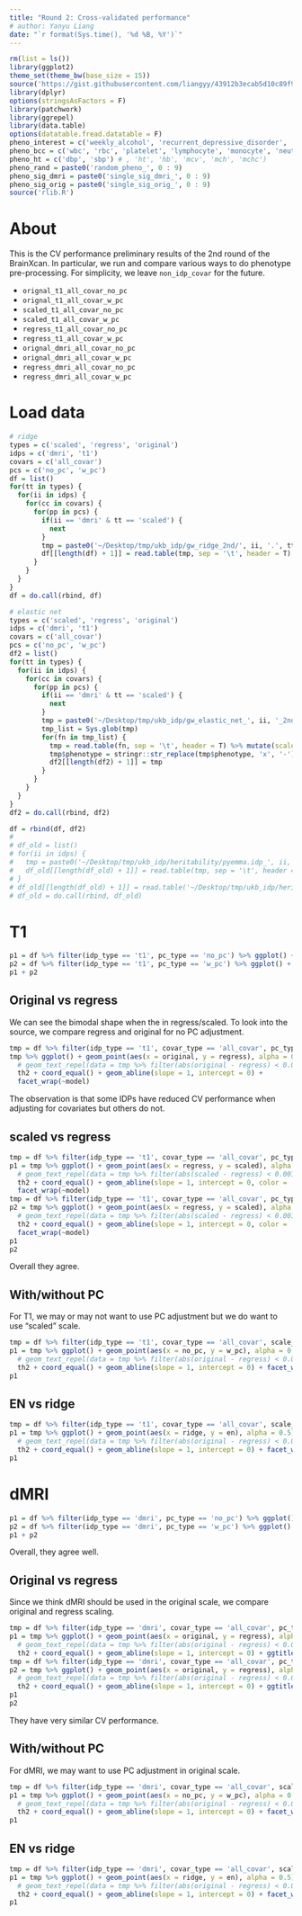 ```yaml
---
title: "Round 2: Cross-validated performance"
# author: Yanyu Liang
date: "`r format(Sys.time(), '%d %B, %Y')`"
---
```


```r
rm(list = ls())
library(ggplot2)
theme_set(theme_bw(base_size = 15))
source('https://gist.githubusercontent.com/liangyy/43912b3ecab5d10c89f9d4b2669871c9/raw/3ca651cfa53ffccb8422f432561138a46e93710f/my_ggplot_theme.R')
library(dplyr)
options(stringsAsFactors = F)
library(patchwork)
library(ggrepel)
library(data.table)
options(datatable.fread.datatable = F)
pheno_interest = c('weekly_alcohol', 'recurrent_depressive_disorder', 'parent_depression', 'parent_AD', 'handedness', 'daily_coffee', 'daily_cigarettes')
pheno_bcc = c('wbc', 'rbc', 'platelet', 'lymphocyte', 'monocyte', 'neutrophil', 'eosinophil', 'basophil')
pheno_ht = c('dbp', 'sbp') # , 'ht', 'hb', 'mcv', 'mch', 'mchc')
pheno_rand = paste0('random_pheno_', 0 : 9)
pheno_sig_dmri = paste0('single_sig_dmri_', 0 : 9)
pheno_sig_orig = paste0('single_sig_orig_', 0 : 9)
source('rlib.R')
```

# About

This is the CV performance preliminary results of the 2nd round of the BrainXcan. 
In particular, we run and compare various ways to do phenotype pre-processing.
For simplicity, we leave `non_idp_covar` for the future.

* `orignal_t1_all_covar_no_pc`
* `orignal_t1_all_covar_w_pc`
* `scaled_t1_all_covar_no_pc`
* `scaled_t1_all_covar_w_pc`
* `regress_t1_all_covar_no_pc`
* `regress_t1_all_covar_w_pc`
* `orignal_dmri_all_covar_no_pc`
* `orignal_dmri_all_covar_w_pc`
* `regress_dmri_all_covar_no_pc`
* `regress_dmri_all_covar_w_pc`

# Load data

```r
# ridge
types = c('scaled', 'regress', 'original')
idps = c('dmri', 't1')
covars = c('all_covar')
pcs = c('no_pc', 'w_pc')
df = list()
for(tt in types) {
  for(ii in idps) {
    for(cc in covars) {
      for(pp in pcs) {
        if(ii == 'dmri' & tt == 'scaled') {
          next
        }
        tmp = paste0('~/Desktop/tmp/ukb_idp/gw_ridge_2nd/', ii, '.', tt, '.', cc, '.', pp, '.perf.tsv.gz')
        df[[length(df) + 1]] = read.table(tmp, sep = '\t', header = T) %>% mutate(scale_type = tt, idp_type = ii, pc_type = pp, covar_type = cc, model = 'ridge')
      }
    }
  }
}
df = do.call(rbind, df)

# elastic net
types = c('scaled', 'regress', 'original')
idps = c('dmri', 't1')
covars = c('all_covar')
pcs = c('no_pc', 'w_pc')
df2 = list()
for(tt in types) {
  for(ii in idps) {
    for(cc in covars) {
      for(pp in pcs) {
        if(ii == 'dmri' & tt == 'scaled') {
          next
        }
        tmp = paste0('~/Desktop/tmp/ukb_idp/gw_elastic_net_', ii, '_2nd/', ii, '.', tt, '.', cc, '.', pp, '/*tsv')
        tmp_list = Sys.glob(tmp)
        for(fn in tmp_list) {
          tmp = read.table(fn, sep = '\t', header = T) %>% mutate(scale_type = tt, idp_type = ii, pc_type = pp, covar_type = cc, model = 'en')
          tmp$phenotype = stringr::str_replace(tmp$phenotype, 'x', '-')
          df2[[length(df2) + 1]] = tmp
        }
      }
    }
  }
}
df2 = do.call(rbind, df2)

df = rbind(df, df2)
# 
# df_old = list()
# for(ii in idps) {
#   tmp = paste0('~/Desktop/tmp/ukb_idp/heritability/pyemma.idp_', ii, '.tsv.gz')
#   df_old[[length(df_old) + 1]] = read.table(tmp, sep = '\t', header = T) %>% mutate(idp_type = ii)
# }
# df_old[[length(df_old) + 1]] = read.table('~/Desktop/tmp/ukb_idp/heritability/pyemma.idp_original.tsv.gz', sep = '\t', header = T) %>% mutate(idp_type = 'original')
# df_old = do.call(rbind, df_old)
```

<!-- ```{r, fig.width=3, fig.height=3} -->
<!-- df_old %>% ggplot() + geom_histogram(aes(x = h2)) + facet_wrap( ~ idp_type, ncol = 1, scales = 'free_y') + ggtitle('Previous results') -->
<!-- ``` -->

# T1

```r
p1 = df %>% filter(idp_type == 't1', pc_type == 'no_pc') %>% ggplot() + geom_histogram(aes(x = Spearman)) + facet_grid(scale_type ~ model) + ggtitle('T1: no PC adjustment') + th2
p2 = df %>% filter(idp_type == 't1', pc_type == 'w_pc') %>% ggplot() + geom_histogram(aes(x = Spearman)) + facet_grid(scale_type ~ model) + ggtitle('T1: with PC adjustment') + th2
p1 + p2
```


## Original vs regress

We can see the bimodal shape when the in regress/scaled. 
To look into the source, we compare regress and original for no PC adjustment.

```r
tmp = df %>% filter(idp_type == 't1', covar_type == 'all_covar', pc_type == 'no_pc') %>% reshape2::dcast(phenotype + model ~ scale_type, value.var = 'Spearman')
tmp %>% ggplot() + geom_point(aes(x = original, y = regress), alpha = 0.5) + 
  # geom_text_repel(data = tmp %>% filter(abs(original - regress) < 0.001), aes(x = original, y = regress, label = phenotype), size = 3) + 
  th2 + coord_equal() + geom_abline(slope = 1, intercept = 0) +
  facet_wrap(~model)
```

The observation is that some IDPs have reduced CV performance when adjusting for covariates but others do not. 

<!-- ```{r, fig.width=4, fig.height=4} -->
<!-- tmp = inner_join(df_old %>% filter(idp_type == 'original'), df %>% filter(idp_type == 't1', covar_type == 'all_covar', scale_type == 'original', pc_type == 'no_pc'), by = 'phenotype', suffix = c('.old', '.new')) -->
<!-- tmp %>% ggplot() + geom_point(aes(x = h2.new, y = h2.old), alpha = 0.5) +  -->
<!--   geom_text_repel(data = tmp %>% filter(abs(h2.new - h2.old) < 0.001), aes(x = h2.old, y = h2.new, label = phenotype), size = 3) + -->
<!--   th + coord_equal() + geom_abline(slope = 1, intercept = 0) -->
<!-- ``` -->


## scaled vs regress

```r
tmp = df %>% filter(idp_type == 't1', covar_type == 'all_covar', pc_type == 'no_pc') %>% reshape2::dcast(phenotype + model ~ scale_type, value.var = 'Spearman')
p1 = tmp %>% ggplot() + geom_point(aes(x = regress, y = scaled), alpha = 0.5) + 
  # geom_text_repel(data = tmp %>% filter(abs(scaled - regress) < 0.001), aes(x = regress, y = scaled, label = phenotype), size = 3) + 
  th2 + coord_equal() + geom_abline(slope = 1, intercept = 0, color = 'gray') + ggtitle('no PC') +
  facet_wrap(~model)
tmp = df %>% filter(idp_type == 't1', covar_type == 'all_covar', pc_type == 'w_pc') %>% reshape2::dcast(phenotype + model ~ scale_type, value.var = 'Spearman')
p2 = tmp %>% ggplot() + geom_point(aes(x = regress, y = scaled), alpha = 0.5) + 
  # geom_text_repel(data = tmp %>% filter(abs(scaled - regress) < 0.001), aes(x = regress, y = scaled, label = phenotype), size = 3) + 
  th2 + coord_equal() + geom_abline(slope = 1, intercept = 0, color = 'gray') + ggtitle('with PC') +
  facet_wrap(~model)
p1
p2
```

Overall they agree.


## With/without PC

For T1, we may or may not want to use PC adjustment but we do want to use "scaled" scale.

```r
tmp = df %>% filter(idp_type == 't1', covar_type == 'all_covar', scale_type == 'scaled') %>% reshape2::dcast(phenotype + model ~ pc_type, value.var = 'Spearman')
p1 = tmp %>% ggplot() + geom_point(aes(x = no_pc, y = w_pc), alpha = 0.5) + 
  # geom_text_repel(data = tmp %>% filter(abs(original - regress) < 0.001), aes(x = original, y = regress, label = phenotype), size = 3) + 
  th2 + coord_equal() + geom_abline(slope = 1, intercept = 0) + facet_wrap(~ model)
p1
```

## EN vs ridge

```r
tmp = df %>% filter(idp_type == 't1', covar_type == 'all_covar', scale_type == 'scaled') %>% reshape2::dcast(phenotype + pc_type ~ model, value.var = 'Spearman')
p1 = tmp %>% ggplot() + geom_point(aes(x = ridge, y = en), alpha = 0.5) + 
  # geom_text_repel(data = tmp %>% filter(abs(original - regress) < 0.001), aes(x = original, y = regress, label = phenotype), size = 3) + 
  th2 + coord_equal() + geom_abline(slope = 1, intercept = 0) + facet_wrap(~ pc_type)
p1
```

# dMRI

```r
p1 = df %>% filter(idp_type == 'dmri', pc_type == 'no_pc') %>% ggplot() + geom_histogram(aes(x = Spearman)) + facet_grid(scale_type ~ model) + ggtitle('dMRI: no PC adjustment') + th2
p2 = df %>% filter(idp_type == 'dmri', pc_type == 'w_pc') %>% ggplot() + geom_histogram(aes(x = Spearman)) + facet_grid(scale_type ~ model) + ggtitle('dMRI: with PC adjustment') + th2
p1 + p2
```

Overall, they agree well.

<!-- ## Old vs new  -->

<!-- The `regress.all_covar.w_pc` matches best to the previous result. -->
<!-- They differ by whether to inverse normalize the residual of PCs or not.  -->

<!-- ```{r, fig.width=4, fig.height=4} -->
<!-- tmp = inner_join(df_old %>% filter(idp_type == 'dmri'), df %>% filter(idp_type == 'dmri', covar_type == 'all_covar', scale_type == 'regress', pc_type == 'w_pc'), by = 'phenotype', suffix = c('.old', '.new')) -->
<!-- tmp %>% ggplot() + geom_point(aes(x = h2.old, y = h2.new), alpha = 0.5) +  -->
<!--   # geom_text_repel(data = tmp %>% filter(abs(h2.new - h2.old) > 0.05), aes(x = h2.old, y = h2.new, label = phenotype), size = 3) +  -->
<!--   th + coord_equal() + geom_abline(slope = 1, intercept = 0) -->
<!-- ``` -->


## Original vs regress

Since we think dMRI should be used in the original scale, we compare original and regress scaling. 

```r
tmp = df %>% filter(idp_type == 'dmri', covar_type == 'all_covar', pc_type == 'no_pc') %>% reshape2::dcast(phenotype + model ~ scale_type, value.var = 'Spearman')
p1 = tmp %>% ggplot() + geom_point(aes(x = original, y = regress), alpha = 0.5) + 
  # geom_text_repel(data = tmp %>% filter(abs(original - regress) < 0.001), aes(x = original, y = regress, label = phenotype), size = 3) + 
  th2 + coord_equal() + geom_abline(slope = 1, intercept = 0) + ggtitle('no PC') + facet_wrap(~model)
tmp = df %>% filter(idp_type == 'dmri', covar_type == 'all_covar', pc_type == 'w_pc') %>% reshape2::dcast(phenotype + model ~ scale_type, value.var = 'Spearman')
p2 = tmp %>% ggplot() + geom_point(aes(x = original, y = regress), alpha = 0.5) + 
  # geom_text_repel(data = tmp %>% filter(abs(original - regress) < 0.001), aes(x = original, y = regress, label = phenotype), size = 3) + 
  th2 + coord_equal() + geom_abline(slope = 1, intercept = 0) + ggtitle('with PC') + facet_wrap(~model)
p1
p2
```

They have very similar CV performance.

## With/without PC

For dMRI, we may want to use PC adjustment in original scale.

```r
tmp = df %>% filter(idp_type == 'dmri', covar_type == 'all_covar', scale_type == 'original') %>% reshape2::dcast(phenotype + model ~ pc_type, value.var = 'Spearman')
p1 = tmp %>% ggplot() + geom_point(aes(x = no_pc, y = w_pc), alpha = 0.5) + 
  # geom_text_repel(data = tmp %>% filter(abs(original - regress) < 0.001), aes(x = original, y = regress, label = phenotype), size = 3) + 
  th2 + coord_equal() + geom_abline(slope = 1, intercept = 0) + facet_wrap(~model)
p1
```


## EN vs ridge

```r
tmp = df %>% filter(idp_type == 'dmri', covar_type == 'all_covar', scale_type == 'original') %>% reshape2::dcast(phenotype + pc_type ~ model, value.var = 'Spearman')
p1 = tmp %>% ggplot() + geom_point(aes(x = ridge, y = en), alpha = 0.5) + 
  # geom_text_repel(data = tmp %>% filter(abs(original - regress) < 0.001), aes(x = original, y = regress, label = phenotype), size = 3) + 
  th2 + coord_equal() + geom_abline(slope = 1, intercept = 0) + facet_wrap(~ pc_type)
p1
```

